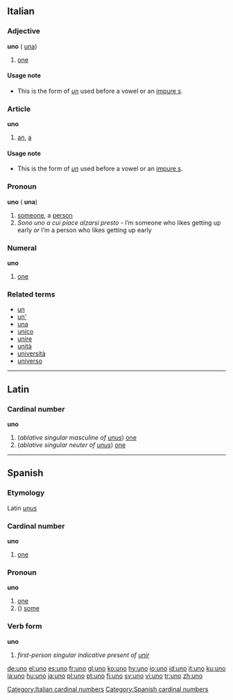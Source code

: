{{see|ünő}}
==Italian==

===Adjective===
'''uno''' {{m}} ({{f}} [[una#Italian|una]])

# [[one]]

====Usage note====
*This is the form of ''[[un#Italian|un]]'' used before a vowel or an [[impure s]].

===Article===
'''uno''' {{m}}

#[[an]], [[a]]

====Usage note====
*This is the form of ''[[un#Italian|un]]'' used before a vowel or an [[impure s]].

===Pronoun===
'''uno''' {{m}} ({{f}} '''una''')

#[[someone]], a [[person]]
#''Sono uno a cui piace alzarsi presto'' - I’m someone who likes getting up early ''or'' I’m a person who likes getting up early

===Numeral===
'''uno'''

# [[one]]

[[Category:Italian cardinal numbers]]

===Related terms===
*[[un]]
*[[un']]
*[[una]]
*[[unico]]
*[[unire]]
*[[unità]]
*[[università]]
*[[universo]]


----
==Latin==
===Cardinal number===
'''uno'''

#(''ablative singular masculine of [[unus]]'') [[one]]
#(''ablative singular neuter of [[unus]]'') [[one]]


----
==Spanish==
===Etymology===
Latin ''[[unus]]''

===Cardinal number===
'''uno'''
#[[one]]

===Pronoun===
'''uno'''
# [[one]]
# ({{p}}) [[some]]

===Verb form===
'''uno'''

# ''first-person singular indicative present of [[unir]]''
[[Category:Spanish cardinal numbers]]

[[de:uno]]
[[el:uno]]
[[es:uno]]
[[fr:uno]]
[[gl:uno]]
[[ko:uno]]
[[hy:uno]]
[[io:uno]]
[[id:uno]]
[[it:uno]]
[[ku:uno]]
[[la:uno]]
[[hu:uno]]
[[ja:uno]]
[[pl:uno]]
[[pt:uno]]
[[fi:uno]]
[[sv:uno]]
[[vi:uno]]
[[tr:uno]]
[[zh:uno]]